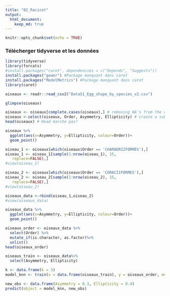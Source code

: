 ```yaml
---
title: "02_Racicot"
output: 
  html_document:
    keep_md: true
---
```


```r
knitr::opts_chunk$set(echo = TRUE)
```

### Télécherger tidyverse et les données
```r
library(tidyverse)
library(forcats)
#install.packages("caret", dependencies = c("Depends", "Suggests"))
install.packages("gower") #Package manquant dans caret
install.packages("ModelMetrics") #Package manquant dans caret
library(caret)
```

```r
oiseaux <- readr::read_csv2("DataS1_Egg_shape_by_species_v2.csv")
```
```r
glimpse(oiseaux)
```

```r
oiseaux <- oiseaux[complete.cases(oiseaux),] # removing NA's from the dataset
oiseaux <-select(oiseaux, Order, Asymmetry, Ellipticity) # create a subtract of dataset with columns of interest 
head(oiseaux) # Head marche pas?
```

```r
oiseaux %>%
  ggplot(aes(x=Asymmetry, y=Ellipticity, colour=Order))+
  geom_point()
```

```r
oiseau_1 <- oiseaux[which(oiseaux$Order == 'CHARADRIIFORMES'),]
oiseau_1 <- oiseau_1[sample(1:nrow(oiseau_1), 15,
   replace=FALSE),]
#view(oiseau_1)
```
```r
oiseau_2 <- oiseaux[which(oiseaux$Order == 'CORACIIFORMES'),]
oiseau_2 <- oiseau_2[sample(1:nrow(oiseau_2), 15,
   replace=FALSE),]
#view(oiseau_2)
```
```r
oiseaux_data <-rbind(oiseau_1,oiseau_2)
#view(oiseaux_data)
```
```r
oiseaux_data %>%
  ggplot(aes(x=Asymmetry, y=Ellipticity, colour=Order))+
  geom_point()
```

```r
oiseaux_order <- oiseaux_data %>% 
  select(Order) %>% 
  mutate_if(is.character, as.factor)%>%
  unlist()
head(oiseaux_order)
```


```r
oiseaux_train <- oiseaux_data%>%
  select(Asymmetry, Ellipticity)
```

```r
k <- data.frame(k = 3)
model_knn <- train(x = data.frame(oiseaux_train), y = oiseaux_order, method='knn', tuneGrid = k)
```
```r
new_obs <- data.frame(Asymmetry = 0.3, Ellipticity = 0.4)
predict(object = model_knn, new_obs)
```





